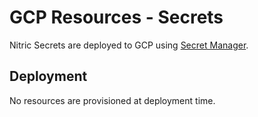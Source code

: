 
# GCP Resources - Secrets

Nitric Secrets are deployed to GCP using [Secret Manager](https://cloud.google.com/secret-manager).

## Deployment

<Note>No resources are provisioned at deployment time.</Note>
